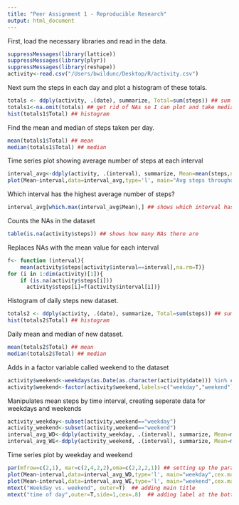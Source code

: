 ```yaml
---
title: "Peer Assignment 1 - Reproducible Research"
output: html_document
---
```


First, load the necessary libraries and read in the data.
```r
suppressMessages(library(lattice))
suppressMessages(library(plyr))
suppressMessages(library(reshape))
activity<-read.csv("/Users/bwildunc/Desktop/R/activity.csv")
```

Next sum the steps in each day and plot a histogram of these totals.
```r
totals <- ddply(activity, .(date), summarize, Total=sum(steps)) ## sum of steps in each day
totals1<-na.omit(totals) ## get rid of NAs so I can plot and take median and mean
hist(totals1$Total) ## histogram 
```

Find the mean and median of steps taken per day.
```r
mean(totals1$Total) ## mean
median(totals1$Total) ## median
```

Time series plot showing average number of steps at each interval
```r
interval_avg<-ddply(activity, .(interval), summarize, Mean=mean(steps,na.rm=T)) ## takes the average # of steps at each interval
plot(Mean~interval,data=interval_avg,type='l', main="Avg steps throughout the day")
```

Which interval has the highest average number of steps?
```r
interval_avg[which.max(interval_avg$Mean),] ## shows which interval has the greatest number of steps
```

Counts the NAs in the dataset
```r
table(is.na(activity$steps)) ## shows how many NAs there are
```

Replaces NAs with the mean value for each interval
```r
f<- function (interval){
    mean(activity$steps[activity$interval==interval],na.rm=T)}
for (i in 1:dim(activity)[1]){
    if (is.na(activity$steps[i])) 
      activity$steps[i]=f(activity$interval[i])}
```

Histogram of daily steps new dataset.
```r
totals2 <- ddply(activity, .(date), summarize, Total=sum(steps)) ## sum of steps in each day
hist(totals2$Total) ## histogram 
```

Daily mean and median of new dataset.
```r
mean(totals2$Total) ## mean
median(totals2$Total) ## median
```

Adds in a factor variable called weekend to the dataset
```r
activity$weekend<-weekdays(as.Date(as.character(activity$date))) %in% c('Sunday','Saturday') ## create var called weekend that is either F or T
activity$weekend<-factor(activity$weekend,labels=c("weekday","weekend")) ## converting variable to factor
```

Manipulates mean steps by time interval, creating seperate data for weekdays and weekends
``` r
activity_weekday<-subset(activity,weekend=="weekday")
activity_weekend<-subset(activity,weekend=="weekend")
interval_avg_WD<-ddply(activity_weekday, .(interval), summarize, Mean=mean(steps,na.rm=T))
interval_avg_WE<-ddply(activity_weekend, .(interval), summarize, Mean=mean(steps,na.rm=T))
```

Time series plot by weekday and weekend
``` r
par(mfrow=c(2,1), mar=c(2,4,2,2),oma=c(2,2,2,1)) ## setting up the paramaters for creating multiple plots
plot(Mean~interval,data=interval_avg_WD,type='l', main="weekday",cex.main=.6) ##weekday plot
plot(Mean~interval,data=interval_avg_WE,type='l', main="weekend",cex.main=.6) ##weekend plot
mtext("Weekday vs. weekend", outer=T)  ## adding main title
mtext("time of day",outer=T,side=1,cex=.8)  ## adding label at the bottom of the plot
```